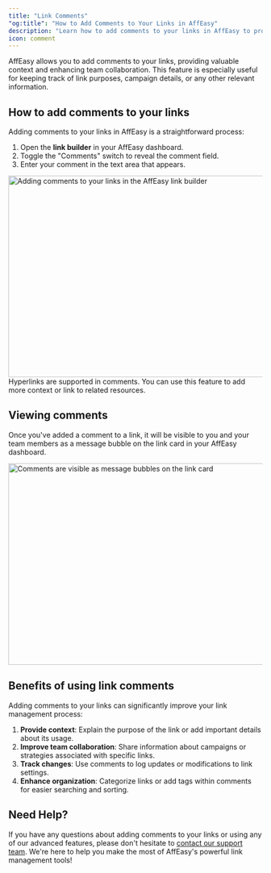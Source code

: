 ```yaml
---
title: "Link Comments"
"og:title": "How to Add Comments to Your Links in AffEasy"
description: "Learn how to add comments to your links in AffEasy to provide more context and improve team collaboration."
icon: comment
---
```


AffEasy allows you to add comments to your links, providing valuable context and enhancing team collaboration. This feature is especially useful for keeping track of link purposes, campaign details, or any other relevant information.

## How to add comments to your links

Adding comments to your links in AffEasy is a straightforward process:

1. Open the **link builder** in your AffEasy dashboard.
2. Toggle the "Comments" switch to reveal the comment field.
3. Enter your comment in the text area that appears.

<Frame>
  <img
    className="rounded-lg border border-gray-100"
    src="/images/link-comments/add-comment-builder.png"
    alt="Adding comments to your links in the AffEasy link builder"
    width="600"
    height="400"
  />
</Frame>

<Note>
  Hyperlinks are supported in comments. You can use this feature to add more
  context or link to related resources.
</Note>

## Viewing comments

Once you've added a comment to a link, it will be visible to you and your team members as a message bubble on the link card in your AffEasy dashboard.

<Frame>
  <img
    className="rounded-lg border border-gray-100"
    src="/images/link-comments/comment-display.png"
    alt="Comments are visible as message bubbles on the link card"
    width="600"
    height="400"
  />
</Frame>

## Benefits of using link comments

Adding comments to your links can significantly improve your link management process:

1. **Provide context**: Explain the purpose of the link or add important details about its usage.
2. **Improve team collaboration**: Share information about campaigns or strategies associated with specific links.
3. **Track changes**: Use comments to log updates or modifications to link settings.
4. **Enhance organization**: Categorize links or add tags within comments for easier searching and sorting.

## Need Help?

If you have any questions about adding comments to your links or using any of our advanced features, please don't hesitate to [contact our support team](mailto:support@affeasy.link). We're here to help you make the most of AffEasy's powerful link management tools!
